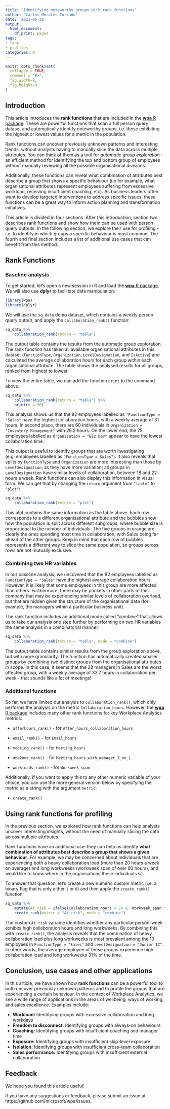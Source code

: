 ```yaml
---
title: "Identifying noteworthy groups with rank functions"
author: "Carlos Morales-Torrado"
date: '2021-06-30'
output:
  html_document:
    df_print: paged
tags:
- rank
- profiles
categories: R
---
```


```r
knitr::opts_chunk$set(
  collapse = TRUE,
  comment = "#>",
  fig.width=8,
  fig.height=8
)
```

## Introduction

This article introduces the **rank functions** that are included in the [**wpa** R package](https://microsoft.github.io/wpa). These are powerful functions that scan a full person query dataset and automatically identify noteworthy groups, i.e. those exhibiting the highest or lowest values for a metric in the population.

Rank functions can uncover previously unknown patterns and interesting trends, without analysts having to manually slice the data across multiple attributes. You can think of them as a tool for _automatic group exploration_ - an efficient method for identifying the top and bottom group of employees without manually reviewing all the possible organisational divisions.

Additionally, these functions can reveal what combination of attributes best describe a group that shows a specific behaviour (i.e for example, what organisational attributes represent employees suffering from excessive workload, receiving insufficient coaching, etc). As business leaders often want to develop targeted interventions to address specific issues, these functions can be a great way to inform action planning and transformation initiatives.

This article is divided in four sections. After this introduction, section two describes rank functions and show how them can be used with person query outputs. In the following section, we explore their use for profiling - i.e. to identify in which groups a specific behaviour is most common. The fourth and final section includes a list of additional use cases that can benefit from this method. 

## Rank Functions

### Baseline analysis

To get started, let's open a new session in R and load the [**wpa** R package](https://microsoft.github.io/wpa). We will also use **dplyr** to facilitate data manipulation:

```r
library(wpa)
library(dplyr)
```

We will use the `sq_data` demo dataset, which contains a weekly person query output, and apply the `collaboration_rank()` function:

```r
sq_data %>% 
    collaboration_rank(return = "table")

```

The output table contains the results from the automatic group exploration. The rank function has taken all available organisational attributes in this dataset (`FunctionType`, `Organization`, `LevelDesignation`, and `IsActive`) and calculated the average collaboration hours for each group within each organisational attribute. The table shows the analysed results for all groups, ranked from highest to lowest. 

To view the entire table, we can add the function `print` to the command above. 

```r
sq_data %>% 
    collaboration_rank(return = "table") %>%  
    print(n = 30)
```

This analysis shows us that the 82 employees labelled as `"FunctionType = "Sales"` have the highest collaboration hours, with a weekly average of 31 hours. In second place, there are 60 individuals in `Organization = "Inventory Management"` with 26.2 hours. On the lower end, the 75 employees labelled as `Organization = "Biz Dev"` appear to have the lowest collaboration time.

This output is useful to identify groups that are worth investigating (e.g. employees labelled as `"FunctionType = Sales"`). It also reveals that splits by `FunctionType` and `Organization` are more interesting than those by `LevelDesignation`, as they have more variation; all groups in `LevelDesignation` have similar levels of collaboration, between 18 and 22 hours a week. 
Rank functions can also display this information in visual form. We can get that by changing the `return` argument from `"table"` to `"plot"`:

```r
sq_data %>% 
    collaboration_rank(return = "plot")
```

This plot contains the same information as the table above. Each row corresponds to a different organisational attribute and the bubbles show how the population is split across different subgroups, where bubble size is proportional to the number of individuals. The five groups in orange are clearly the ones spending most time in collaboration, with Sales being far ahead of the other groups. Keep in mind that each row of bubbles represents a different way to slice the same population, so groups across rows are not mutually exclusive. 

### Combining two HR variables

In our baseline analysis, we uncovered that the 82 employees labelled as  `FunctionType = "Sales"` have the highest average collaboration hours. However, it is likely that some employees in this group are more affected than others. Furthermore, there may be pockets in other parts of this company that may be experiencing similar levels of collaboration overload, but that are hidden given the structure of the organisational data (for example, the managers within a particular business unit).

The rank function includes an additional mode called "combine" that allows us to take our analysis one step further by performing on two HR variables the same analysis in a combinatorial manner:

```r
sq_data %>% 
    collaboration_rank(return = "table", mode = "combine")
```

The output table contains similar results from the group exploration above, but with more granularity. The function has automatically created smaller groups by combining two distinct groups from the organisational attributes in scope. In this case, it seems that the 28 managers in Sales are the worst affected group, with a weekly average of 33.7 hours in collaboration per week - that sounds like a lot of meetings!


### Additional functions 

So far, we have limited our analysis to `collaboration_rank()`, which only performs the analysis on the metric `Collaboration_hours`. However, the [**wpa** R package](https://microsoft.github.io/wpa) includes many other rank functions for key Workplace Analytics metrics:

* `afterhours_rank()` - for `After_hours_collaboration_hours`

* `email_rank()` - for `Email_hours`

* `meeting_rank()` - for `Meeting_hours`

* `one2one_rank()` - for `Meeting_hours_with_manager_1_on_1`

* `workloads_rank()` - for `Workweek_span`


Additionally, if you want to apply this to any other numeric variable of your choice, you can use the more general version below by specifying the metric as a string with the argument `metric`:

* `create_rank()`


## Using rank functions for profiling

In the previous section, we explored how rank functions can help analysts uncover interesting insights, without the need of manually slicing the data across multiple attributes. 

Rank functions have an additional use: they can help us identify **what combination of attributes best describe a group that shows a given behaviour**. For example, we may be concerned about individuals that are experiencing both a heavy collaboration load (more than 20 hours a week on average) and long workweeks (workweek span of over 60 hours), and would like to know where in the organisations these individuals sit. 

To answer that question, let's create a new numeric custom metric (i.e. a binary flag that is only either `1` or `0`) and then apply the `create_rank()` function:

```r
sq_data %>%
    mutate(At_risk = ifelse(Collaboration_hours > 20 &  Workweek_span > 60 , 1, 0)) %>%
    create_rank(metric = "At_risk", mode = "combine")
```

The custom `At_risk` variable identifies whether any particular person-week exhibits high collaboration hours and long workweeks. By combining this with `create_rank()`, the analysis reveals that the combination of heavy collaboration load plus long workweeks is most prevalent among the 13 employees in  `FunctionType = "Sales"` and `LevelDesignation = "Junior IC"`. In other words, the average employee of these groups experience high collaboration load and long workweeks 31% of the time. 

## Conclusion, use cases and other applications

In this article, we have shown how **rank functions** can be a powerful tool to both uncover previously unknown patterns and to profile the groups that are experiencing a certain behaviour. In the context of Workplace Analytics, we see a wide range of applications in the areas of wellbeing, ways of working, and sales excellence. Examples include: 

* **Workload:** Identifying groups with excessive collaboration and long workdays
* **Freedom to disconnect:**  Identifying groups with always-on behaviours
* **Coaching:**  Identifying groups with insufficient coaching and manager time
* **Exposure:**  Identifying groups with insufficient skip-level exposure
* **Isolation:**  Identifying groups with insufficient cross-team collaboration
* **Sales performance:**  Identifying groups with insufficient external collaboration


## Feedback

We hope you found this article useful! 

If you have any suggestions or feedback, please submit an issue at https://github.com/microsoft/wpa/issues.
